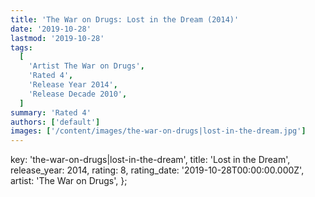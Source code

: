 ```yaml
---
title: 'The War on Drugs: Lost in the Dream (2014)'
date: '2019-10-28'
lastmod: '2019-10-28'
tags:
  [
    'Artist The War on Drugs',
    'Rated 4',
    'Release Year 2014',
    'Release Decade 2010',
  ]
summary: 'Rated 4'
authors: ['default']
images: ['/content/images/the-war-on-drugs|lost-in-the-dream.jpg']
---
```


  key: 'the-war-on-drugs|lost-in-the-dream',
  title: 'Lost in the Dream',
  release_year: 2014,
  rating: 8,
  rating_date: '2019-10-28T00:00:00.000Z',
  artist: 'The War on Drugs',
};

<MusicRating data={data} />
